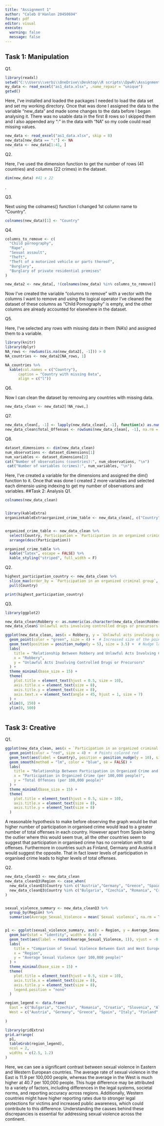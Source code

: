 ---
title: "Assignment 1"
author: "Caleb O'Hanlon 20450694"
format: pdf
editor: visual
execute: 
  warning: false
  message: false
---

## Task 1: Manipulation

Q1.

```{r}
library(readxl)
setwd("C:\\Users\\verbi\\OneDrive\\Desktop\\R scripts\\DpwR\\Assignment 1")
my_data <- read_excel("as1_data.xlsx", .name_repair = "unique")
getwd()

```

Here, I've installed and loaded the packages I needed to load the data set and set my working directory. Once that was done I assigned the data to the variable "new_data" and made some changes to the data before I began analysing it. There was no usable data in the first 8 rows so I skipped them and I also appended any ":" in the data with "NA" so my code could read missing values.

```{r}
new_data <- read_excel("as1_data.xlsx", skip = 8)
new_data[new_data == ":"] <- NA
new_data <- new_data[1:41, ]
```

Q2.

Here, I've used the dimension function to get the number of rows (41 countries) and columns (22 crimes) in the dataset.

```{r}
dim(new_data) #41 x 22
```

.

Q3.

Next using the colnames() function I changed 1st column name to "Country".

```{r}
colnames(new_data)[1] <- "Country"
```

Q4.

```{r}
columns_to_remove <- c(
  "Child pornography",
  "Rape",
  "Sexual assault",
  "Theft",
  "Theft of a motorized vehicle or parts thereof",
  "Burglary",
  "Burglary of private residential premises"
)

new_data2 <- new_data[, !(colnames(new_data) %in% columns_to_remove)]
```

Now I've created the variable "columns to remove" with a vector with the columns I want to remove and using the logical operator I've cleaned the dataset of these columns as "Child Pornography" is empty, and the other columns are already accounted for elsewhere in the dataset.

Q5.

Here, I've selected any rows with missing data in them (NA's) and assigned them to a variable.

```{r}
library(knitr)
library(dplyr)
NA_rows <- rowSums(is.na(new_data2[, -1])) > 0 
NA_countries <- new_data2[NA_rows, 1]

NA_countries %>%  
  kable(col.names = c("Country"),
      caption = "Country with missing Data",
      align = c("l"))
```

Q6.

Now I can clean the dataset by removing any countries with missing data.

```{r}
new_data_clean <- new_data2[!NA_rows,]
```

Q7.

```{r}
new_data_clean[, -1] <- lapply(new_data_clean[, -1], function(x) as.numeric(as.character(x)))
new_data_clean$Total_Offenses <- rowSums(new_data_clean[, -1], na.rm = TRUE)
```

Q8.

```{r}
dataset_dimensions <- dim(new_data_clean)
num_observations <- dataset_dimensions[1]
num_variables <- dataset_dimensions[2]
cat("Number of observations (countries):", num_observations, "\n")
 cat("Number of variables (crimes):", num_variables, "\n")
```

Here, I've created a variable for the dimensions and assigned the dim() function to it. Once that was done I created 2 more variables and selected each dimensio using indexing to get my number of observations and variables. ##Task 2: Analysis Q1.

```{r}
colnames(new_data_clean)


library(kableExtra)
organizekableExtraorganized_crime_table <- new_data_clean[, c("Country", "Participation in an organized criminal group")]


organized_crime_table <- new_data_clean %>%
  select(Country, Participation = `Participation in an organized criminal group`) %>% 
  arrange(desc(Participation))

organized_crime_table %>%
  kable("latex", escape = FALSE) %>%
  kable_styling("striped", full_width = F)

```

Q2.

```{r}
highest_participation_country <- new_data_clean %>%
  slice_max(order_by = `Participation in an organized criminal group`, n = 1) %>% 
  pull(Country) 

print(highest_participation_country)


```

Q3.

```{r}
library(ggplot2)

new_data_clean$Robbery <- as.numeric(as.character(new_data_clean$Robbery))
new_data_clean$`Unlawful acts involving controlled drugs or precursors` <- as.numeric(as.character(new_data_clean$`Unlawful acts involving controlled drugs or precursors`))

ggplot(new_data_clean, aes(x = Robbery, y = `Unlawful acts involving controlled drugs or precursors`, label = Country)) +
  geom_point(color = "green", size = 4) +  # Increased size of the points
  geom_text(position = position_nudge(y = 5), size = 3.5) +  # Nudge labels up for better readability
  labs(
    title = "Relationship Between Robbery and Unlawful Acts Involving Controlled Drugs",
    x = "Robbery",
    y = "Unlawful Acts Involving Controlled Drugs or Precursors"
  ) +
  theme_minimal(base_size = 15) +
  theme(
    plot.title = element_text(hjust = 0.5, size = 10),
    axis.title.x = element_text(size = 8),
    axis.title.y = element_text(size = 8),
    axis.text.x = element_text(angle = 45, hjust = 1, size = 7)
  ) +
  xlim(0, 150) +
  ylim(0, 500)



```

## Task 3: Creative

Q1.

```{r}
ggplot(new_data_clean, aes(x = `Participation in an organized criminal group`, y = Total_Offenses)) +
  geom_point(color = "red", size = 4) +  # Points colored red
  geom_text(aes(label = Country), position = position_nudge(y = 10), size = 3) +  
  geom_smooth(method = "lm", color = "blue", se = FALSE) + 
  labs(
    title = "Relationship Between Participation in Organized Crime and Total Offenses",
    x = "Participation in Organized Crime (per 100,000 people)",
    y = "Total Offenses (per 100,000 people)"
  ) +
  theme_minimal(base_size = 15) +
  theme(
    plot.title = element_text(hjust = 0.5, size = 10),
    axis.title.x = element_text(size = 8),
    axis.title.y = element_text(size = 8)
  )


```

A reasonable hypothesis to make before observing the graph would be that higher number of participation in organised crime would lead to a greater number of total offenses in each country. However apart from Spain being the outlier where this would seem true, all the other countries seem to suggest that participation in organised crime has no correlation with total offenses. Furthermore in countries such as Finland, Germany and Austria it would suggest the opposite. That in fact lower levels of participation in organised crime leads to higher levels of total offenses.

Q2.

```{r}
new_data_cleanQ3 <- new_data_clean
new_data_cleanQ3$Region <- case_when(
  new_data_cleanQ3$Country %in% c("Austria","Germany", "Greece", "Spain", "Italy", "Finland", "Malta") ~ "West",
  new_data_cleanQ3$Country %in% c("Bulgaria", "Czechia", "Romania", "Croatia", "Slovenia", "Albania", "Lithuania") ~ "East",
)


sexual_violence_summary <- new_data_cleanQ3 %>%
  group_by(Region) %>%
  summarise(Average_Sexual_Violence = mean(`Sexual violence`, na.rm = TRUE))


p1 <- ggplot(sexual_violence_summary, aes(x = Region, y = Average_Sexual_Violence, fill = Region)) +
  geom_bar(stat = "identity", width = 0.6) +
  geom_text(aes(label = round(Average_Sexual_Violence, 1)), vjust = -0.3, size = 3) +
  labs(
    title = "Comparison of Sexual Violence Between East and West Europe",
    x = "Region",
    y = "Average Sexual Violence (per 100,000 people)"
  ) +
  theme_minimal(base_size = 15) +
  theme(
    plot.title = element_text(hjust = 0.5, size = 10),
    axis.title.x = element_text(size = 8),
    axis.title.y = element_text(size = 8),
    legend.position = "none"
  )

region_legend <- data.frame(
  East = c("Bulgaria", "Czechia", "Romania", "Croatia", "Slovenia", "Albania", "Lithuania"),
  West = c("Austria", "Germany", "Greece", "Spain", "Italy", "Finland", "Malta")
  
)

library(gridExtra)
grid.arrange(
  p1,
  tableGrob(region_legend),
  ncol = 2,  
  widths = c(2.5, 1.2)
)
```

Here, we can see a significant contrast between sexual violence in Eastern and Western European countries. The average rate of sexual violence in the East is 11.9 per 100,000 people, whereas the average in the West is much higher at 40.7 per 100,000 people. This huge difference may be attributed to a variety of factors, including differences in the legal systems, societal norms, and reporting accuracy across regions. Additionally, Western countries might have higher reporting rates due to stronger legal protections for victims and increased public awareness, which could contribute to this difference. Understanding the causes behind these discrepancies is essential for addressing sexual violence across the continent.
